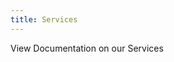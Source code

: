 ```yaml
---
title: Services
---
```

View Documentation on our Services
<Cards>
  <Card
    href="services/sodium"
    title="Sodium"
    description="This was my submission to the Titanium Network Proxathon!"
  />
</Cards>